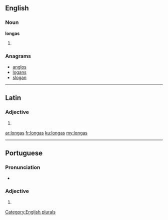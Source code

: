 ==English==

===Noun===
'''longas'''

# {{plural of|longa}}

===Anagrams===
* [[anglos#English|anglos]]
* [[logans#English|logans]]
* [[slogan#English|slogan]]

[[Category:English plurals]]

----

==Latin==

===Adjective===
{{la-adj-form|longās}}

# {{inflection of|longus||acc|f|p|lang=la}}

[[ar:longas]]
[[fr:longas]]
[[ku:longas]]
[[my:longas]]

----
==Portuguese==

===Pronunciation===
* {{a|PT}} {{IPA|/ˈlõ.gɐʃ/|lang=pt}}

===Adjective===
{{head|pt|adjective form}} {{f}} {{plural}}

# {{feminine plural of|longo|lang=pt|nocat=1}}